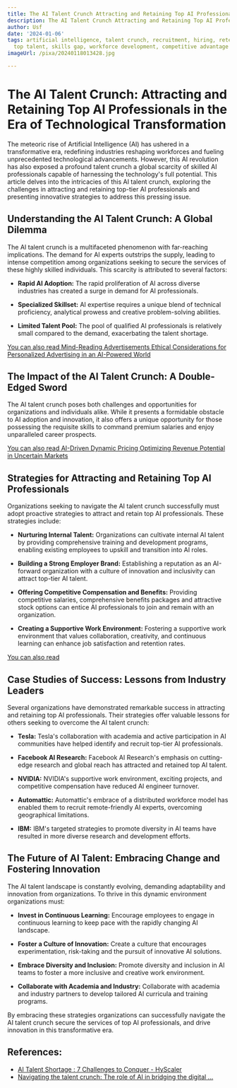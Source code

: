 ```yaml
---
title: The AI Talent Crunch Attracting and Retaining Top AI Professionals
description: The AI Talent Crunch Attracting and Retaining Top AI Professionals
author: Usf
date: '2024-01-06'
tags: artificial intelligence, talent crunch, recruitment, hiring, retention, AI professionals,
  top talent, skills gap, workforce development, competitive advantage
imageUrl: /pixa/20240118013428.jpg

---
```

# The AI  Talent  Crunch: Attracting and Retaining Top AI Professionals in the Era  of Technological Transformation

The  meteoric  rise  of Artificial Intelligence (AI) has ushered in a transformative  era, redefining industries reshaping workforces and fueling unprecedented technological advancements. However, this AI revolution has also exposed a  profound  talent crunch a global scarcity of skilled AI professionals capable of harnessing the technology's full potential. This  article delves into the intricacies of this AI talent crunch, exploring  the  challenges in attracting and retaining top-tier  AI professionals and presenting innovative  strategies to address this pressing issue.

## Understanding the AI Talent Crunch: A  Global Dilemma

The AI talent crunch is a multifaceted phenomenon with far-reaching implications. The demand for AI experts outstrips the supply, leading to intense competition among organizations seeking to  secure  the  services of  these highly skilled individuals. This scarcity is attributed to  several  factors:

- **Rapid AI  Adoption:**  The  rapid proliferation of AI across diverse industries has created a surge  in demand  for AI professionals.

- **Specialized Skillset:** AI expertise requires a unique  blend of technical  proficiency, analytical prowess and creative  problem-solving abilities.

- **Limited Talent Pool:** The pool  of qualified AI professionals is relatively small  compared to the demand, exacerbating the talent shortage.

[You can also read Mind-Reading  Advertisements Ethical Considerations for Personalized Advertising in an AI-Powered World](Mind-Reading%20Advertisements%20Ethical%20Considerations%20for%20Personalized%20Advertising%20in%20an%20AI-Powered%20World)


## The Impact of  the AI Talent Crunch: A Double-Edged Sword

The AI talent crunch poses both challenges  and opportunities for organizations  and individuals  alike.  While it presents a formidable obstacle to AI adoption and innovation, it also offers a unique opportunity for those possessing the requisite skills to command premium salaries and enjoy unparalleled career prospects.

[You can also read AI-Driven Dynamic Pricing Optimizing Revenue Potential in Uncertain  Markets](AI-Driven%20Dynamic%20Pricing%20Optimizing%20Revenue%20Potential%20in%20Uncertain%20Markets)


## Strategies for Attracting and Retaining Top AI Professionals

Organizations seeking to navigate the AI talent crunch  successfully must  adopt proactive strategies to attract and retain top AI professionals. These  strategies include:

- **Nurturing Internal Talent:** Organizations can cultivate internal AI talent by providing comprehensive training and development programs,  enabling existing employees to upskill and transition into AI roles.

-  **Building a Strong Employer Brand:** Establishing a reputation as an AI-forward organization with a culture  of innovation and inclusivity can attract top-tier AI talent.

- **Offering Competitive Compensation and Benefits:** Providing competitive salaries, comprehensive benefits packages and attractive stock options can  entice AI professionals to join and remain with an organization.

- **Creating a  Supportive Work Environment:** Fostering  a supportive work environment  that values collaboration, creativity, and continuous learning can enhance job satisfaction and retention rates.

[You can also read ]()


## Case Studies of Success: Lessons from Industry Leaders

Several organizations have demonstrated remarkable success in attracting and retaining  top AI professionals. Their strategies offer valuable lessons for others seeking to overcome the AI talent crunch:

- **Tesla:** Tesla's collaboration  with academia and active participation in AI communities have helped identify  and recruit top-tier AI  professionals.

- **Facebook AI Research:** Facebook AI Research's emphasis on  cutting-edge research and global reach has attracted and  retained top AI talent.

- **NVIDIA:**  NVIDIA's supportive work  environment, exciting projects, and competitive compensation have reduced AI engineer turnover.

- **Automattic:** Automattic's embrace of a distributed workforce model has enabled  them to recruit remote-friendly AI experts, overcoming geographical limitations.

-  **IBM:** IBM's targeted strategies to promote diversity in AI  teams have  resulted in more diverse research and development efforts.

## The Future of AI Talent: Embracing Change and Fostering Innovation

The AI talent landscape is constantly evolving, demanding adaptability and innovation from organizations. To thrive in this dynamic environment organizations must:

- **Invest in Continuous Learning:** Encourage employees to engage in continuous learning to keep pace with the rapidly changing AI landscape.

- **Foster a Culture of Innovation:** Create a culture that encourages experimentation, risk-taking and the pursuit of innovative AI solutions.

- **Embrace Diversity and Inclusion:** Promote diversity and inclusion in AI teams to  foster a more inclusive  and creative work environment.

- **Collaborate with Academia and Industry:** Collaborate with academia and industry partners to develop tailored AI curricula and  training programs.

By embracing these strategies  organizations can successfully navigate the AI  talent crunch secure the services of  top AI professionals, and  drive innovation in this transformative era.

## References:
- [AI Talent Shortage : 7 Challenges to Conquer - HyScaler](https://hyscaler.com/insights/ai-talent-shortage-7-challenges/)
- [Navigating the talent crunch: The role of AI in bridging the digital ...](https://www.oneadvanced.com/news-and-opinion/navigating-the-talent-crunch-the-role-of-ai-in-bridging-the-digital-skills-gap/)
